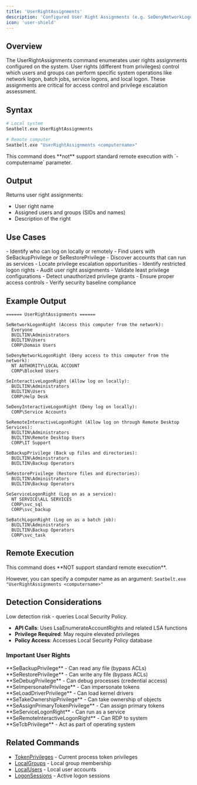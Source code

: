 ```yaml
---
title: 'UserRightAssignments'
description: 'Configured User Right Assignments (e.g. SeDenyNetworkLogonRight, SeShutdownPrivilege, etc.)'
icon: 'user-shield'
---
```


## Overview

The UserRightAssignments command enumerates user rights assignments configured on the system. User rights (different from privileges) control which users and groups can perform specific system operations like network logon, batch jobs, service logons, and local logon. These assignments are critical for access control and privilege escalation assessment.

## Syntax

```bash
# Local system
Seatbelt.exe UserRightAssignments

# Remote computer
Seatbelt.exe "UserRightAssignments <computername>"
```

<Note>
This command does **not** support standard remote execution with `-computername` parameter.
</Note>

## Output

Returns user right assignments:
- User right name
- Assigned users and groups (SIDs and names)
- Description of the right

## Use Cases

<Tabs>
  <Tab title="Red Team">
    - Identify who can log on locally or remotely
    - Find users with SeBackupPrivilege or SeRestorePrivilege
    - Discover accounts that can run as services
    - Locate privilege escalation opportunities
    - Identify restricted logon rights
  </Tab>
  <Tab title="Blue Team">
    - Audit user right assignments
    - Validate least privilege configurations
    - Detect unauthorized privilege grants
    - Ensure proper access controls
    - Verify security baseline compliance
  </Tab>
</Tabs>

## Example Output

```
====== UserRightAssignments ======

SeNetworkLogonRight (Access this computer from the network):
  Everyone
  BUILTIN\Administrators
  BUILTIN\Users
  CORP\Domain Users

SeDenyNetworkLogonRight (Deny access to this computer from the network):
  NT AUTHORITY\LOCAL ACCOUNT
  CORP\Blocked Users

SeInteractiveLogonRight (Allow log on locally):
  BUILTIN\Administrators
  BUILTIN\Users
  CORP\Help Desk

SeDenyInteractiveLogonRight (Deny log on locally):
  CORP\Service Accounts

SeRemoteInteractiveLogonRight (Allow log on through Remote Desktop Services):
  BUILTIN\Administrators
  BUILTIN\Remote Desktop Users
  CORP\IT Support

SeBackupPrivilege (Back up files and directories):
  BUILTIN\Administrators
  BUILTIN\Backup Operators

SeRestorePrivilege (Restore files and directories):
  BUILTIN\Administrators
  BUILTIN\Backup Operators

SeServiceLogonRight (Log on as a service):
  NT SERVICE\ALL SERVICES
  CORP\svc_sql
  CORP\svc_backup

SeBatchLogonRight (Log on as a batch job):
  BUILTIN\Administrators
  BUILTIN\Backup Operators
  CORP\svc_task
```

## Remote Execution

<Warning>
This command does **NOT support standard remote execution**.
</Warning>

However, you can specify a computer name as an argument: `Seatbelt.exe "UserRightAssignments <computername>"`

## Detection Considerations

<Info>
Low detection risk - queries Local Security Policy.
</Info>

- **API Calls**: Uses LsaEnumerateAccountRights and related LSA functions
- **Privilege Required**: May require elevated privileges
- **Policy Access**: Accesses Local Security Policy database

### Important User Rights

<Accordion title="Critical User Rights">
**SeBackupPrivilege** - Can read any file (bypass ACLs)
**SeRestorePrivilege** - Can write any file (bypass ACLs)
**SeDebugPrivilege** - Can debug processes (credential access)
**SeImpersonatePrivilege** - Can impersonate tokens
**SeLoadDriverPrivilege** - Can load kernel drivers
**SeTakeOwnershipPrivilege** - Can take ownership of objects
**SeAssignPrimaryTokenPrivilege** - Can assign primary tokens
**SeServiceLogonRight** - Can run as a service
**SeRemoteInteractiveLogonRight** - Can RDP to system
**SeTcbPrivilege** - Act as part of operating system
</Accordion>

## Related Commands

- [TokenPrivileges](/commands/tokenprivileges) - Current process token privileges
- [LocalGroups](/commands/localgroups) - Local group membership
- [LocalUsers](/commands/localusers) - Local user accounts
- [LogonSessions](/commands/logonsessions) - Active logon sessions
